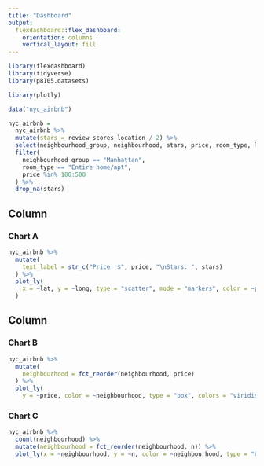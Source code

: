 ```yaml
---
title: "Dashboard"
output: 
  flexdashboard::flex_dashboard:
    orientation: columns
    vertical_layout: fill
---
```


```r
library(flexdashboard)
library(tidyverse)
library(p8105.datasets)

library(plotly)
```

```r
data("nyc_airbnb")

nyc_airbnb =
  nyc_airbnb %>%
  mutate(stars = review_scores_location / 2) %>%
  select(neighbourhood_group, neighbourhood, stars, price, room_type, lat, long) %>%
  filter(
    neighbourhood_group == "Manhattan",
    room_type == "Entire home/apt",
    price %in% 100:500
  ) %>%
  drop_na(stars)
```


Column {data-width=650}
-----------------------------------------------------------------------

### Chart A

```r
nyc_airbnb %>%
  mutate(
    text_label = str_c("Price: $", price, "\nStars: ", stars)
  ) %>%
  plot_ly(
    x = ~lat, y = ~long, type = "scatter", mode = "markers", color = ~price, text = ~text_label, alpha = 0.5
  )
```

Column {data-width=350}
-----------------------------------------------------------------------

### Chart B

```r
nyc_airbnb %>%
  mutate(
    neighbourhood = fct_reorder(neighbourhood, price)
  ) %>%
  plot_ly(
    y = ~price, color = ~neighbourhood, type = "box", colors = "viridis")
```

### Chart C

```r
nyc_airbnb %>% 
  count(neighbourhood) %>% 
  mutate(neighbourhood = fct_reorder(neighbourhood, n)) %>% 
  plot_ly(x = ~neighbourhood, y = ~n, color = ~neighbourhood, type = "bar", colors = "viridis")
```

